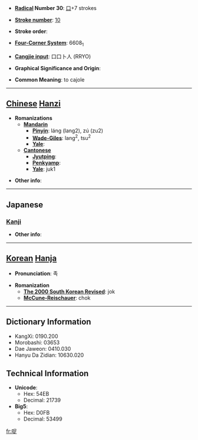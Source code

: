 * '''[[Wiktionary:Chinese radical index| Radical]] Number 30''': [[Wiktionary:Chinese radical index 口|口]]+7 strokes

* '''[[Wiktionary:Chinese total strokes index|Stroke number]]''': [[Wiktionary:Chinese total strokes index 10|10]]

* '''Stroke order''': 

* '''[[Wiktionary:Chinese four corner index|Four-Corner System]]''': 6608<sub>1</sub>

* '''[[Wiktionary:Chinese Cangjie index|Cangjie input]]''': 口口卜人 (RRYO)

* '''Graphical Significance and Origin''': 

* '''Common Meaning''': to cajole

----

== [[Chinese]] [[Hanzi]] ==

* '''Romanizations'''
** '''[[Mandarin]]'''
*** '''[[Pinyin]]''': láng (lang2), zú (zu2)
*** '''[[Wade-Giles]]''': lang<sup>2</sup>, tsu<sup>2</sup>
*** '''[[Yale]]''': 
** '''[[Cantonese]]'''
*** '''[[Jyutping]]''':
*** '''[[Penkyamp]]''': 
*** '''[[Yale]]''': juk1

* '''Other info''': 

----

==Japanese==
===[[Kanji]]===
{{kanji|on readings=[[しょく]] (shoku), [[そく]] (soku)|kun readings=[[こびる]] (kobiru)}}

* '''Other info''':  

----

== [[Korean]] [[Hanja]] ==

* '''Pronunciation''': 족

* '''Romanization'''
** '''[[The 2000 South Korean Revised Romanization|The 2000 South Korean Revised]]''': jok
** '''[[McCune-Reischauer]]''': chok

----

== Dictionary Information ==

* KangXi: 0190.200
* Morobashi: 03653
* Dae Jaweon: 0410.030
* Hanyu Da Zidian: 10630.020

== Technical Information ==

* '''Unicode''':
** Hex: 54EB
** Decimal: 21739
* '''Big5''':
** Hex: D0FB
** Decimal: 53499

[[fr:哫]]